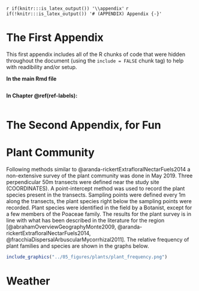 `r if(knitr:::is_latex_output()) '\\appendix'`
`r if(!knitr:::is_latex_output()) '# (APPENDIX) Appendix {-}'` 

<!--
If you feel it necessary to include an appendix, it goes here.
-->


# The First Appendix

This first appendix includes all of the R chunks of code that were hidden throughout the document (using the `include = FALSE` chunk tag) to help with readibility and/or setup.

**In the main Rmd file**

```r
```

**In Chapter \@ref(ref-labels):**

```r
```

# The Second Appendix, for Fun

# Plant Community

Following methods similar to @aranda-rickertExtrafloralNectarFuels2014 a non-extensive survey of the plant community was done in May 2019. Three perpendicular 50m transects were defined near the study site (COORDINATES). A point-intercept method was used to record the plant species present in the transects. Sampling points were defined every 1m along the transects, the plant species right below the sampling points were recorded. Plant species were identified in the field by a Botanist, except for a few members of the Poaceae family. The results for the plant survey is in line with what has been described in the literature for the region [@abrahamOverviewGeographyMonte2009, @aranda-rickertExtrafloralNectarFuels2014, @fracchiaDispersalArbuscularMycorrhizal2011]. The relative frequency of plant families and species are shown in the graphs below. 

```r
include_graphics("../05_figures/plants/plant_frequency.png")
```

# Weather 



